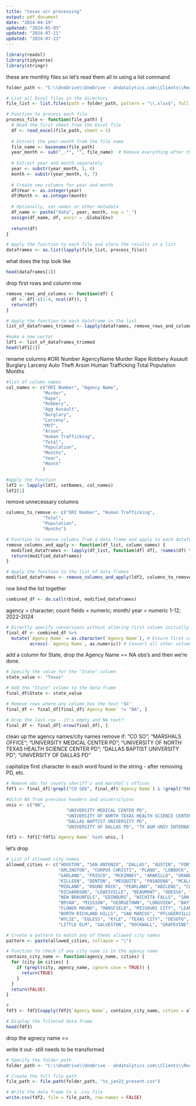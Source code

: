 ---
title: "texas ucr processing"
output: pdf_document
date: "2024-04-19"
updated: "2024-05-03"
updated: "2024-07-11"
updated: "2024-07-23"
---
```{r}
library(readxl)
library(tidyverse)
library(stringr)
```
these are monthly files so let's read them all in using a list command
```{r}
folder_path <- "C:\\OneDrive\\OneDrive - ahdatalytics.com\\Clients\\Real Time Crime Index\\Open Source Data\\Texas\\State UCR"

# List all Excel files in the directory
file_list <- list.files(path = folder_path, pattern = "\\.xlsx$", full.names = TRUE)

# Function to process each file
process_file <- function(file_path) {
  # Read the first sheet from the Excel file
  df <- read_excel(file_path, sheet = 1)
  
  # Extract the year-month from the file name
  file_name <- basename(file_path)
  year_month <- sub("_.*", "", file_name)  # Remove everything after the underscore
  
  # Extract year and month separately
  year <- substr(year_month, 1, 4)
  month <- substr(year_month, 6, 7)
  
  # Create new columns for year and month
  df$Year <- as.integer(year)
  df$Month <- as.integer(month)
  
  # Optionally, set names or other metadata
  df_name <- paste("data", year, month, sep = "_")
  assign(df_name, df, envir = .GlobalEnv)
  
  return(df)
}

# Apply the function to each file and store the results in a list
dataframes <- as.list(lapply(file_list, process_file))
```
what does the top look like
```{r}
head(dataframes[1])
```
drop first rows and column row
```{r}
remove_rows_and_columns <- function(df) {
  df <- df[-c(1:4, ncol(df)), ]
  return(df)
}

# Apply the function to each dataframe in the list
list_of_dataframes_trimmed <- lapply(dataframes, remove_rows_and_columns)

#make a new vector
ldf1 <- list_of_dataframes_trimmed
head(ldf1[1])
```
rename columns
#ORI Number	AgencyName	Murder	Rape	Robbery	Assault	Burglary	Larceny	Auto Theft	Arson	Human Trafficking	Total	Population	Months
```{r}
#list of column names
col_names <- c("ORI Number", "Agency Name", 
              "Murder",	
              "Rape",	
              "Robbery",	
              "Agg Assault",	
              "Burglary",	
              "Larceny",	
              "MVT",	
              "Arson",
              "Human Trafficking",
              "Total",
              "Population",
              "Months",
              "Year",
              "Month"
              )

#apply the function
ldf2 <- lapply(ldf1, setNames, col_names)
ldf2[1]
```
remove unnecessary columns
```{r}
columns_to_remove <- c("ORI Number", "Human Trafficking",
              "Total",
              "Population",
              "Months")

# Function to remove columns from a data frame and apply to each dataframe in a list
remove_columns_and_apply <- function(df_list, column_names) {
  modified_dataframes <- lapply(df_list, function(df) df[, !names(df) %in% column_names, drop = FALSE])
  return(modified_dataframes)
}

# Apply the function to the list of data frames
modified_dataframes <- remove_columns_and_apply(ldf2, columns_to_remove)
```
row bind the list together
```{r}
combined_df <- do.call(rbind, modified_dataframes)
```
agency = character; count fields = numeric; month/ year = numeric 1-12; 2022-2024
```{r}
# Directly specify conversions without altering first column initially
final_df <- combined_df %>%
  mutate(`Agency Name` = as.character(`Agency Name`), # Ensure first column remains character
         across(-`Agency Name`, as.numeric)) # Convert all other columns to numeric

```
add a column for State, drop the Agency Name == NA obs's and then we're done.
```{r}
# Specify the value for the "State" column
state_value <- "Texas"

# Add the "State" column to the data frame
final_df$State <- state_value

# Remove rows where any column has the text "NA"
final_df <- final_df[final_df$`Agency Name` != "NA", ]

# Drop the last row - it's empty and NA text?
final_df <- final_df[-nrow(final_df), ]
```
clean up the agency names/city names
remove if: "CO SO"; "MARSHALS OFFICE";
           "UNIVERSITY MEDICAL CENTER PD"; "UNIVERSITY OF NORTH TEXAS HEALTH SCIENCE CENTER PD";
           "DALLAS BAPTIST UNIVERSITY PD"; "UNIVERSITY OF DALLAS PD"

capitalize first character in each word found in the string - after removing PD, etc.

```{r}
# Remove obs for county sheriff's and marshal's offices
fdf1 <- final_df[!grepl("CO SO$", final_df$`Agency Name`) & !grepl("MARSHALS OFFICE$", final_df$`Agency Name`), ]

#ditch NA from previous headers and universityies
unis <- c("NA",
                       "UNIVERSITY MEDICAL CENTER PD", 
                       "UNIVERSITY OF NORTH TEXAS HEALTH SCIENCE CENTER PD",
                       "DALLAS BAPTIST UNIVERSITY PD", 
                       "UNIVERSITY OF DALLAS PD", "TX A&M UNIV INTERNATIONAL PD")

fdf2 <- fdf1[!fdf1$`Agency Name` %in% unis, ]
```
let's drop 

```{r}
# List of allowed city names
allowed_cities <- c("HOUSTON", "SAN ANTONIO", "DALLAS", "AUSTIN", "FORT WORTH", "EL PASO",
                    "ARLINGTON", "CORPUS CHRISTI", "PLANO", "LUBBOCK", "LAREDO", "IRVING",
                    "GARLAND", "FRISCO", "MCKINNEY", "AMARILLO", "GRAND PRAIRIE", "BROWNSVILLE",
                    "KILLEEN", "DENTON", "MESQUITE", "PASADENA", "MCALLEN", "WACO", "CARROLLTON",
                    "MIDLAND", "ROUND ROCK", "PEARLAND", "ABILENE", "COLLEGE STATION", "LEAGUE CITY",
                    "RICHARDSON", "LEWISVILLE", "BEAUMONT", "ODESSA", "TYLER", "ALLEN", "SUGAR LAND",
                    "NEW BRAUNFELS", "EDINBURG", "WICHITA FALLS", "SAN ANGELO", "CONROE", "TEMPLE",
                    "BRYAN", "MISSION", "GEORGETOWN", "LONGVIEW", "BAYTOWN", "PHARR", "CEDAR PARK",
                    "FLOWER MOUND", "MANSFIELD", "MISSOURI CITY", "LEANDER", "HARLINGEN",
                    "NORTH RICHLAND HILLS", "SAN MARCOS", "PFLUGERVILLE", "ROWLETT", "VICTORIA",
                    "WYLIE", "EULESS", "KYLE", "TEXAS CITY", "DESOTO", "PORT ARTHUR", "BURLESON",
                    "LITTLE ELM", "GALVESTON", "ROCKWALL", "GRAPEVINE")

# Create a pattern to match any of theds allowed city names
pattern <- paste(allowed_cities, collapse = "|")

# Function to check if any city name is in the agency name
contains_city_name <- function(agency_name, cities) {
  for (city in cities) {
    if (grepl(city, agency_name, ignore.case = TRUE)) {
      return(TRUE)
    }
  }
  return(FALSE)
}

#
fdf3 <- fdf2[sapply(fdf2$`Agency Name`, contains_city_name, cities = allowed_cities), ]

# Display the filtered data frame
head(fdf3)
```
drop the agnecy name == 

write it out- still needs to be transformed
```{r}
# Specify the folder path
folder_path <- "C:\\OneDrive\\OneDrive - ahdatalytics.com\\Clients\\Real Time Crime Index\\Open Source Data\\Texas\\Formatted Data"

# Create the full file path
file_path <- file.path(folder_path, "tx_jan22_present.csv")

# Write the data frame to a .csv file
write.csv(fdf2, file = file_path, row.names = FALSE)
```

